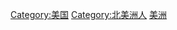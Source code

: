 {{Commons category|People of the United States}}
{{Catmore}}

[[Category:美国|Category:美国]]
[[Category:北美洲人|Category:北美洲人]]
[[Category:各國人物|美洲]]